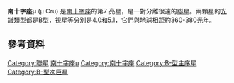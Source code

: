 {{Starbox begin
| name=南十字座μ}}
{{Starbox observe 2s
| epoch=J2000
| equinox=
| constell=[[南十字座|南十字座]]
| component1=南十字座μ<sup>1</sup>
| ra1={{RA|12|54|35.6249}}<ref name=aaa323/>
| dec1={{DEC|-57|10|40.527}}<ref name=aaa323/>
| appmag_v1=3.988<ref name=simbad1/>
| component2=南十字座μ<sup>2</sup>
| ra2={{RA|12|54|36.8865}}<ref name=aaa323/>
| dec2={{DEC|−57|10|07.214}}<ref name=aaa323/>
| appmag_v2=5.113<ref name=simbad2/>
}}
{{Starbox character
| class=B2IV-V<ref name=simbad1/>/B5Vne<ref name=simbad2/>
| b-v=−0.17/−0.11<ref name=clpl4/>
| u-b=−0.75/−0.50<ref name=clpl4/>
| variable= }}
{{Starbox astrometry
| radial_v=+13.9<ref name=rgcrv/>
| prop_mo_ra=−30.45<ref name=aaa323/>
| prop_mo_dec=−13.55<ref name=aaa323/>
| parallax=8.64
| p_error=0.58
| parallax_footnote=<ref name=aaa323/>
| absmag_v=
| radial_v2=+13<ref name=rgcrv/>
| prop_mo_ra2=−32.35<ref name=aaa323/>
| prop_mo_dec2=−10.93<ref name=aaa323/>
| parallax2=9.03
| p_error2=0.61
| parallax_footnote2=<ref name=aaa323/>
| absmag_v2=
}}<!--
-->{{Starbox detail
| mass=
| radius=
| luminosity=
| temperature=
| metal=
| rotation=
| rotational_velocity=−/124<ref name=uesugi_fukuda70/>
| gravity=
| age= }}
{{Starbox catalog
| names=[[Harvard_Revised_catalogue|HR]] 4898, [[Cordoba_Durchmusterung|CD]]-56 4689, [[Henry_Draper_catalogue|HD]] 112092/112091, [[Smithsonian_Astrophysical_Observatory|SAO]] 240366/240367, [[Hipparcos_catalogue|HIP]] 63003/63005.<ref name=simbad2/> }}
{{Starbox end}}

'''南十字座μ''' (μ Cru) 是[[南十字座|南十字座]]的第7 亮星，是一對分離很遠的[[聯星|聯星]]。兩顆星的[[光譜類型|光譜類型]]都是B型，[[視星等|視星等]]分別是4.0和5.1，它們與地球相距約360-380[[光年|光年]]。

== 參考資料 ==
{{reflist|refs=

<ref name=aaa323>{{cite journal | last=Perryman | first=M. A. C. | coauthors=''et al.'' | title=The HIPPARCOS Catalogue | journal=Astronomy & Astrophysics | volume=323 | pages=L49–L52 | bibcode=1997A&A...323L..49P |date=April 1997}}</ref>

<ref name=simbad1>{{cite web | title=HR 4898 -- Variable Star | work=SIMBAD | publisher=Centre de Données astronomiques de Strasbourg | url=http://simbad.u-strasbg.fr/simbad/sim-basic?Ident=HR+4898 | accessdate=2010-06-08 | archive-date=2013-04-23 | archive-url=https://www.webcitation.org/6G5EZDdgs?url=http://simbad.u-strasbg.fr/simbad/sim-basic?Ident=HR+4898 | dead-url=no }}</ref>

<ref name=simbad2>{{cite web | title=HIP 63005 -- Be Star | work=SIMBAD | publisher=Centre de Données astronomiques de Strasbourg | url=http://simbad.u-strasbg.fr/simbad/sim-basic?Ident=HIP+63005 | accessdate=2010-06-08 | archive-date=2013-04-23 | archive-url=https://www.webcitation.org/6G5Ea7gAD?url=http://simbad.u-strasbg.fr/simbad/sim-basic?Ident=HIP+63005 | dead-url=no }}</ref>

<ref name=rgcrv>{{cite conference | last=Evans | first=D. S. | date=June 20–24, 1966 | editors=Batten, Alan Henry; Heard, John Frederick | title=The Revision of the General Catalogue of Radial Velocities | booktitle=Determination of Radial Velocities and their Applications, Proceedings from IAU Symposium no. 30 | location=University of Toronto | publisher=International Astronomical Union | url=http://adsabs.harvard.edu/abs/1967IAUS...30...57E | accessdate=2009-09-10 | archive-date=2019-06-26 | archive-url=https://web.archive.org/web/20190626205502/http://adsabs.harvard.edu/abs/1967IAUS...30...57E | dead-url=no }}</ref>

<ref name=uesugi_fukuda70>{{cite journal | author=Uesugi, Akira; Fukuda, Ichiro | title=Catalogue of rotational velocities of the stars | journal=Contributions from the Institute of Astrophysics and Kwasan Observatory | year=1970 | publisher=University of Kyoto | bibcode=1970crvs.book.....U }}</ref>

<ref name=clpl4>{{cite journal | author=Johnson, H. L.; Iriarte, B.; Mitchell, R. I.; Wisniewskj, W. Z. | title=UBVRIJKL photometry of the bright stars | journal=Communications of the Lunar and Planetary Laboratory | volume=4 | issue=99 | year=1966 | bibcode=1966CoLPL...4...99J }}</ref>

}}

{{Stars of Crux}}

[[Category:聯星|Category:聯星]]
[[Category:拜耳天體|南十字座μ]]
[[Category:南十字座|Category:南十字座]]
[[Category:B-型主序星|Category:B-型主序星]]
[[Category:B-型次巨星|Category:B-型次巨星]]